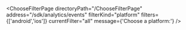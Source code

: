 


<ChooseFilterPage
    directoryPath="/ChooseFilterPage"
    address="/sdk/analytics/events"
    filterKind="platform"
    filters={['android','ios']}
    currentFilter="all"
    message={'Choose a platform:'}
/>

